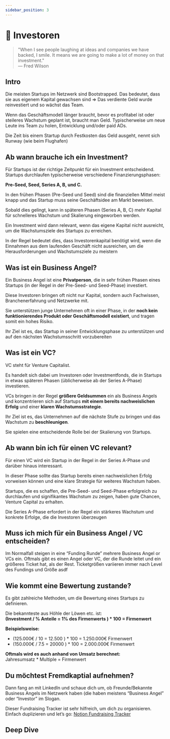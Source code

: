```yaml
---
sidebar_position: 3
---
```


# 🏦 Investoren

> "When I see people laughing at ideas and companies we have backed, I smile. It means we are going to make a lot of money on that investment."\
> ― Fred Wilson

## Intro

Die meisten Startups im Netzwerk sind Bootstrapped. Das bedeutet, dass sie aus eigenem Kapital gewachsen sind ⇒ Das verdiente Geld wurde reinvestiert und so wächst das Team.

Wenn das Geschäftsmodell länger braucht, bevor es profitabel ist oder steileres Wachstum geplant ist, braucht man Geld. Typischerweise um neue Leute ins Team zu holen, Entwicklung und/oder paid ADs.

Die Zeit bis einem Startup durch Festkosten das Geld ausgeht, nennt sich Runway (wie beim Flughafen)

## Ab wann brauche ich ein Investment?

Für Startups ist der richtige Zeitpunkt für ein Investment entscheidend. Startups durchlaufen typischerweise verschiedene Finanzierungsphasen:

**Pre-Seed, Seed, Series A, B, und C.**

In den frühen Phasen (Pre-Seed und Seed) sind die finanziellen Mittel meist knapp und das Startup muss seine Geschäftsidee am Markt beweisen.

Sobald dies gelingt, kann in späteren Phasen (Series A, B, C) mehr Kapital für schnelleres Wachstum und Skalierung eingeworben werden.

Ein Investment wird dann relevant, wenn das eigene Kapital nicht ausreicht, um die Wachstumsziele des Startups zu erreichen.

In der Regel bedeutet dies, dass Investorenkapital benötigt wird, wenn die Einnahmen aus dem laufenden Geschäft nicht ausreichen, um die Herausforderungen und Wachstumsziele zu meistern

## Was ist ein Business Angel?

Ein Business Angel ist eine **Privatperson**, die in sehr frühen Phasen eines Startups (in der Regel in der Pre-Seed- und Seed-Phase) investiert.

Diese Investoren bringen oft nicht nur Kapital, sondern auch Fachwissen, Branchenerfahrung und Netzwerke mit.

Sie unterstützen junge Unternehmen oft in einer Phase, in der **noch kein funktionierendes Produkt oder Geschäftsmodell existiert**, und tragen somit ein hohes Risiko.

Ihr Ziel ist es, das Startup in seiner Entwicklungsphase zu unterstützen und auf den nächsten Wachstumsschritt vorzubereiten

## Was ist ein VC?

VC steht für Venture Capitalist.

Es handelt sich dabei um Investoren oder Investmentfonds, die in Startups in etwas späteren Phasen (üblicherweise ab der Series A-Phase) investieren.

VCs bringen in der Regel **größere Geldsummen** ein als Business Angels und konzentrieren sich auf Startups **mit einem bereits nachweislichen Erfolg** und einer **klaren Wachstumsstrategie**.

Ihr Ziel ist es, das Unternehmen auf die nächste Stufe zu bringen und das Wachstum zu **beschleunigen**.

Sie spielen eine entscheidende Rolle bei der Skalierung von Startups.

<YouTube videoId="a4aUX5u90oA"/>

## Ab wann bin ich für einen VC relevant?

Für einen VC wird ein Startup in der Regel in der Series A-Phase und darüber hinaus interessant.

In dieser Phase sollte das Startup bereits einen nachweislichen Erfolg vorweisen können und eine klare Strategie für weiteres Wachstum haben.

Startups, die es schaffen, die Pre-Seed- und Seed-Phase erfolgreich zu durchlaufen und signifikantes Wachstum zu zeigen, haben gute Chancen, Venture Capital zu erhalten.

Die Series A-Phase erfordert in der Regel ein stärkeres Wachstum und konkrete Erfolge, die die Investoren überzeugen

## Muss ich mich für ein Business Angel / VC entscheiden?

Im Normalfall steigen in eine “Funding Runde” mehrere Business Angel or VCs ein. Oftmals gibt es einen Angel oder VC, der die Runde leitet und ein größeres Ticket hat, als der Rest. Ticketgrößen variieren immer nach Level des Fundings und Größe
asdf

## Wie kommt eine Bewertung zustande?

Es gibt zahlreiche Methoden, um die Bewertung eines Startups zu definieren.

Die bekannteste aus Höhle der Löwen etc. ist:\
**(Investment / % Anteile = 1% des Firmenwerts ) \* 100 = Firmenwert**

**Beispielsweise:**

- (125.000€ / 10 = 12.500 ) \* 100 = 1.250.000€ Firmenwert
- (150.000€ / 7.5 = 20000 ) \* 100 = 2.000.000€ Firmenwert

**Oftmals wird es auch anhand von Umsatz berechnet:**\
Jahresumsatz \* Multiple = Firmenwert

## Du möchtest Fremdkaptial aufnehmen?

Dann fang an mit LinkedIn und schaue dich um, ob Freunde/Bekannte Business Angels im Netzwerk haben (die haben meistens “Business Angel” oder “Investor” im Slogan.

Dieser Fundraising Tracker ist sehr hilfreich, um dich zu organisieren.\
Einfach duplizieren und let’s go:
[Notion Fundraising Tracker](https://www.notion.so/notion/f10ae655978b4ce7b34e2f9ba96dcaae?v=5650512c009941259bf3dc01c0f8d666)

## Deep Dive

<TwoColumns>
  <YouTube videoId="Wp32s9_zAIQ" />
  <YouTube videoId="qieDyvn6q0Q" />
  <YouTube videoId="gUQD2i1RuUQ" />
  <YouTube videoId="BXUIaOMVIqc" />
</TwoColumns>
